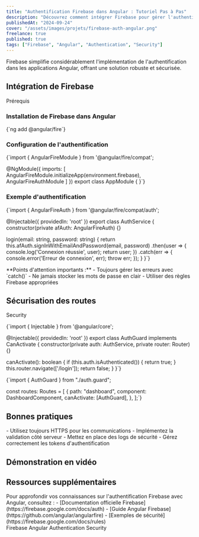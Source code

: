 ```yaml
---
title: "Authentification Firebase dans Angular : Tutoriel Pas à Pas"
description: "Découvrez comment intégrer Firebase pour gérer l'authentification dans Angular, tout en sécurisant les routes et l'accès aux données."
publishedAt: "2024-09-24"
cover: "/assets/images/projets/firebase-auth-angular.png"
freelance: true
published: true
tags: ["Firebase", "Angular", "Authentication", "Security"]
---
```


<MdxNote type="info">
  Firebase simplifie considérablement l'implémentation de l'authentification
  dans les applications Angular, offrant une solution robuste et sécurisée.
</MdxNote>

## Intégration de Firebase

<MdxTag>Prérequis</MdxTag>

### Installation de Firebase dans Angular

<MdxPre data-language="bash" data-file-name="terminal">
  {`ng add @angular/fire`}
</MdxPre>

### Configuration de l'authentification

<MdxPre data-language="typescript" data-file-name="app.module.ts">
{`import { AngularFireModule } from '@angular/fire/compat';

@NgModule({
imports: [
AngularFireModule.initializeApp(environment.firebase),
AngularFireAuthModule
]
})
export class AppModule { }`}

</MdxPre>

### Exemple d'authentification

<MdxPre data-language="typescript" data-file-name="auth.service.ts">
{`import { AngularFireAuth } from '@angular/fire/compat/auth';

@Injectable({
providedIn: 'root'
})
export class AuthService {
constructor(private afAuth: AngularFireAuth) {}

login(email: string, password: string) {
return this.afAuth.signInWithEmailAndPassword(email, password)
.then(user => {
console.log('Connexion réussie', user);
return user;
})
.catch(err => {
console.error('Erreur de connexion', err);
throw err;
});
}
}`}

</MdxPre>

<MdxNote type="warning">
  **Points d'attention importants :** - Toujours gérer les erreurs avec
  `catch()` - Ne jamais stocker les mots de passe en clair - Utiliser des règles
  Firebase appropriées
</MdxNote>

## Sécurisation des routes

<MdxTag>Security</MdxTag>

<MdxPre data-language="typescript" data-file-name="auth.guard.ts">
{`import { Injectable } from '@angular/core';

@Injectable({
providedIn: 'root'
})
export class AuthGuard implements CanActivate {
constructor(private auth: AuthService, private router: Router) {}

canActivate(): boolean {
if (this.auth.isAuthenticated()) {
return true;
}
this.router.navigate(['/login']);
return false;
}
}`}

</MdxPre>

<MdxPre data-language="typescript" data-file-name="app-routing.module.ts">
{`import { AuthGuard } from "./auth.guard";

const routes: Routes = [
{
path: "dashboard",
component: DashboardComponent,
canActivate: [AuthGuard],
},
];`}

</MdxPre>

## Bonnes pratiques

<MdxNote type="success">
  - Utilisez toujours HTTPS pour les communications - Implémentez la validation
  côté serveur - Mettez en place des logs de sécurité - Gérez correctement les
  tokens d'authentification
</MdxNote>

## Démonstration en vidéo

<MdxYouTube videoId="dQw4w9WgXcQ" />

## Ressources supplémentaires

<MdxNote>
  Pour approfondir vos connaissances sur l'authentification Firebase avec
  Angular, consultez : - [Documentation officielle
  Firebase](https://firebase.google.com/docs/auth) - [Guide Angular
  Firebase](https://github.com/angular/angularfire) - [Exemples de
  sécurité](https://firebase.google.com/docs/rules)
</MdxNote>

<div className="flex gap-4 w-full flex-wrap no-underline">
  <MdxTag>Firebase</MdxTag>
  <MdxTag>Angular</MdxTag>
  <MdxTag>Authentication</MdxTag>
  <MdxTag>Security</MdxTag>
</div>
